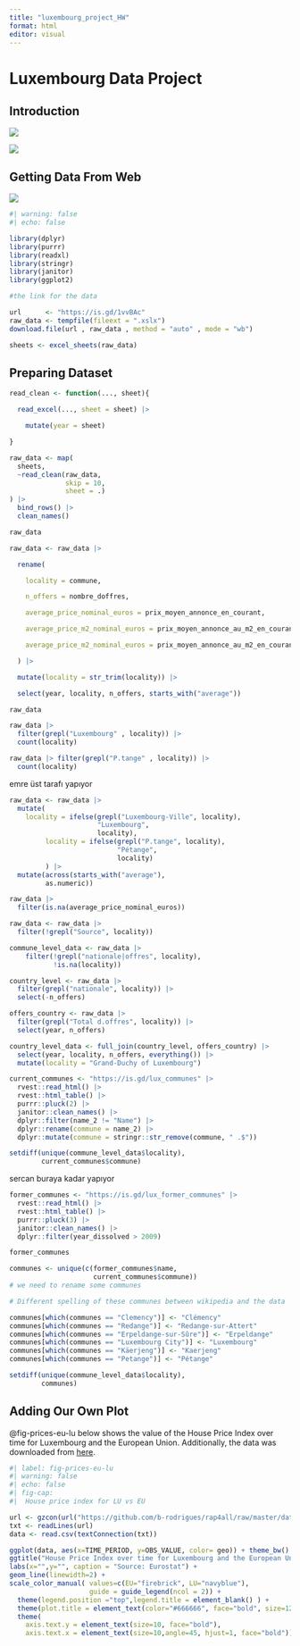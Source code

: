 ```yaml
---
title: "luxembourg_project_HW"
format: html
editor: visual
---
```


# Luxembourg Data Project

## Introduction

![](images/lux_rhode_island.png)

![](images/unnamed-chunk-2-1.png)

## Getting Data From Web

![](images/obs_hab_xlsx_overview.png)

```r
#| warning: false
#| echo: false

library(dplyr)
library(purrr)
library(readxl)
library(stringr)
library(janitor)
library(ggplot2)

```

```r

#the link for the data

url      <- "https://is.gd/1vvBAc"
raw_data <- tempfile(fileext = ".xslx")
download.file(url , raw_data , method = "auto" , mode = "wb")

sheets <- excel_sheets(raw_data)

```

## Preparing Dataset

```r


read_clean <- function(..., sheet){

  read_excel(..., sheet = sheet) |>

    mutate(year = sheet)

}

raw_data <- map(
  sheets,
  ~read_clean(raw_data,
              skip = 10,
              sheet = .)
) |>
  bind_rows() |> 
  clean_names()

raw_data
```

```r

raw_data <- raw_data |>

  rename(

    locality = commune,

    n_offers = nombre_doffres,

    average_price_nominal_euros = prix_moyen_annonce_en_courant,

    average_price_m2_nominal_euros = prix_moyen_annonce_au_m2_en_courant,

    average_price_m2_nominal_euros = prix_moyen_annonce_au_m2_en_courant

  ) |>

  mutate(locality = str_trim(locality)) |>

  select(year, locality, n_offers, starts_with("average"))

raw_data
```

```r

raw_data |> 
  filter(grepl("Luxembourg" , locality)) |>  
  count(locality)
```

```r
raw_data |> filter(grepl("P.tange" , locality)) |> 
  count(locality)
```

emre üst tarafı yapıyor

```r
raw_data <- raw_data |>
  mutate(
    locality = ifelse(grepl("Luxembourg-Ville", locality),
                      "Luxembourg",
                      locality),
         locality = ifelse(grepl("P.tange", locality),
                           "Pétange",
                           locality)
         ) |>
  mutate(across(starts_with("average"),
         as.numeric))
```

```r
raw_data |>
  filter(is.na(average_price_nominal_euros))
```

```r
raw_data <- raw_data |>
  filter(!grepl("Source", locality))
```

```r
commune_level_data <- raw_data |>
    filter(!grepl("nationale|offres", locality),
           !is.na(locality))
```

```r
country_level <- raw_data |>
  filter(grepl("nationale", locality)) |>
  select(-n_offers)

offers_country <- raw_data |>
  filter(grepl("Total d.offres", locality)) |>
  select(year, n_offers)

country_level_data <- full_join(country_level, offers_country) |>
  select(year, locality, n_offers, everything()) |>
  mutate(locality = "Grand-Duchy of Luxembourg")
```

```r
current_communes <- "https://is.gd/lux_communes" |>
  rvest::read_html() |>
  rvest::html_table() |>
  purrr::pluck(2) |>
  janitor::clean_names() |>
  dplyr::filter(name_2 != "Name") |>
  dplyr::rename(commune = name_2) |>
  dplyr::mutate(commune = stringr::str_remove(commune, " .$"))
```

```r
setdiff(unique(commune_level_data$locality),
        current_communes$commune)
```

sercan buraya kadar yapıyor

```r
former_communes <- "https://is.gd/lux_former_communes" |>
  rvest::read_html() |>
  rvest::html_table() |>
  purrr::pluck(3) |>
  janitor::clean_names() |>
  dplyr::filter(year_dissolved > 2009)

former_communes
```

```r
communes <- unique(c(former_communes$name,
                     current_communes$commune))
# we need to rename some communes

# Different spelling of these communes between wikipedia and the data

communes[which(communes == "Clemency")] <- "Clémency"
communes[which(communes == "Redange")] <- "Redange-sur-Attert"
communes[which(communes == "Erpeldange-sur-Sûre")] <- "Erpeldange"
communes[which(communes == "Luxembourg City")] <- "Luxembourg"
communes[which(communes == "Käerjeng")] <- "Kaerjeng"
communes[which(communes == "Petange")] <- "Pétange"
```

```r
setdiff(unique(commune_level_data$locality),
        communes)
```

## Adding Our Own Plot

@fig-prices-eu-lu below shows the value of the House Price Index over time for Luxembourg and the European Union. Additionally, the data was downloaded from [here](https://raps-with-r.dev/project_start.html).

```r
#| label: fig-prices-eu-lu
#| warning: false
#| echo: false
#| fig-cap: 
#|  House price index for LU vs EU

url <- gzcon(url("https://github.com/b-rodrigues/rap4all/raw/master/datasets/prc_hpi_a__custom_4705395_page_linear.csv.gz"))
txt <- readLines(url)
data <- read.csv(textConnection(txt))

ggplot(data, aes(x=TIME_PERIOD, y=OBS_VALUE, color= geo)) + theme_bw() +   
ggtitle("House Price Index over time for Luxembourg and the European Union") + 
labs(x="",y="", caption = "Source: Eurostat") +
geom_line(linewidth=2) + 
scale_color_manual( values=c(EU="firebrick", LU="navyblue"),
                    guide = guide_legend(ncol = 2)) + 
  theme(legend.position ="top",legend.title = element_blank() ) + 
  theme(plot.title = element_text(color="#666666", face="bold", size=12, hjust = 0.05, vjust=2.12)) + 
  theme(
    axis.text.y = element_text(size=10, face="bold"),
    axis.text.x = element_text(size=10,angle=45, hjust=1, face="bold"))
```
